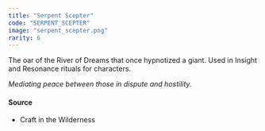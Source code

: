 ```yaml
---
title: "Serpent Scepter"
code: "SERPENT_SCEPTER"
image: "serpent_scepter.png"
rarity: 6
---
```


The oar of the River of Dreams that once hypnotized a giant. Used in Insight and Resonance rituals for characters.

_Mediating peace between those in dispute and hostility._

#### Source

- Craft in the Wilderness
